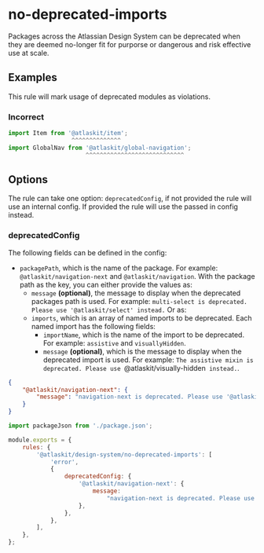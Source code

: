 # no-deprecated-imports

Packages across the Atlassian Design System can be deprecated when they are deemed no-longer fit for
purporse or dangerous and risk effective use at scale.

## Examples

This rule will mark usage of deprecated modules as violations.

### Incorrect

```ts
import Item from '@atlaskit/item';
                  ^^^^^^^^^^^^^^
import GlobalNav from '@atlaskit/global-navigation';
                      ^^^^^^^^^^^^^^^^^^^^^^^^^^^^
```

## Options

The rule can take one option: `deprecatedConfig`, if not provided the rule will use an internal
config. If provided the rule will use the passed in config instead.

### deprecatedConfig

The following fields can be defined in the config:

-   `packagePath`, which is the name of the package. For example: `@atlaskit/navigation-next` and
    `@atlaskit/navigation`. With the package path as the key, you can either provide the values as:
    -   `message` **(optional)**, the message to display when the deprecated packages path is used.
        For example: `multi-select is deprecated. Please use '@atlaskit/select' instead.` Or as:
    -   `imports`, which is an array of named imports to be deprecated. Each named import has the
        following fields:
        -   `importName`, which is the name of the import to be deprecated. For example: `assistive`
            and `visuallyHidden`.
        -   `message` **(optional)**, which is the message to display when the deprecated import is
            used. For example:
            `The assistive mixin is deprecated. Please use `@atlaskit/visually-hidden` instead.`.

```json
{
    "@atlaskit/navigation-next": {
        "message": "navigation-next is deprecated. Please use '@atlaskit/atlassian-navigation' instead."
    }
}
```

```js
import packageJson from './package.json';

module.exports = {
    rules: {
        '@atlaskit/design-system/no-deprecated-imports': [
            'error',
            {
                deprecatedConfig: {
                    '@atlaskit/navigation-next': {
                        message:
                            "navigation-next is deprecated. Please use '@atlaskit/atlassian-navigation' instead.",
                    },
                },
            },
        ],
    },
};
```

